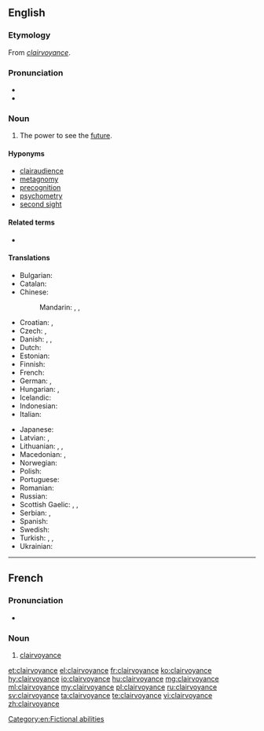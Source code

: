 ==English==
{{wikipedia}}

===Etymology===
From {{etyl|fr|en}} ''[[#French|clairvoyance]]''.

===Pronunciation===
* {{IPA|/klɛəˈvɔɪəns/|lang=en}}
* {{audio|En-ca-clairvoyance.ogg|Audio (Canada)|lang=en}}

===Noun===
{{en-noun|-|s}}

# {{context|parapsychology|lang=en}} The power to see the [[future]].

====Hyponyms====
* [[clairaudience]]
* [[metagnomy]]
* [[precognition]]
* [[psychometry]]
* [[second sight]]

====Related terms====
* {{l/en|clairvoyant}}

====Translations====
{{trans-top|the power to perceive objects that are not accessible to the senses}}
* Bulgarian: {{t|bg|ясновидство|n|tr=jasnovídstvo}}
* Catalan: {{t+|ca|clarividència|f}}
* Chinese:
*: Mandarin: {{t+|cmn|透視|sc=Hani}}, {{t+|cmn|透视|tr=tòushì|sc=Hani}}, {{t+|cmn|千里眼|tr=qiānlǐyǎn|sc=Hani}}
* Croatian: {{t+|sh|pronicljivost}}, {{t+|sh|vidovitost}}
* Czech: {{t|cs|jasnovidnost|f}}, {{t|cs|jasnovidectví|n}}
* Danish: {{t|da|clairvoyance|c}}, {{t|da|klarsyn|n}}, {{t|da|synskhed|c}}
* Dutch: {{t+|nl|helderziendheid|f}}
* Estonian: {{t|et|selgeltnägemine}}
* Finnish: {{t+|fi|selvänäköisyys}}
* French: {{t+|fr|clairvoyance|f}}
* German: {{t|de|Hellsehen|n}}, {{t+|de|Hellseherei|f}}
* Hungarian: {{t|hu|látnoki képesség}}, {{t+|hu|éleslátás}}
* Icelandic: {{t|is|skyggnigáfa}}
* Indonesian: {{t+|id|kewaskitaan}}
* Italian: {{t+|it|chiaroveggenza|f}}
{{trans-mid}}
* Japanese: {{t|ja|透視|tr=とうし, tōshi|sc=Jpan}}
* Latvian: {{t|lv|gaišredzība}}, {{t|lv|tālredzība}}
* Lithuanian: {{t|lt|aiškiaregystė}}, {{t|lt|įžvalgumas}}, {{t|lt|įžvalga}}
* Macedonian: {{t|mk|видовитост|f|tr=vidóvitost|sc=Cyrl}}, {{t|mk|јасновидност|f|tr=jasnovídnost|sc=Cyrl}}
* Norwegian: {{t|no|klarsynthet}}
* Polish: {{t|pl|jasnowidzenie|n}}
* Portuguese: {{t+|pt|clarividência}}
* Romanian: {{t+|ro|clarviziune}}
* Russian: {{t+|ru|ясновидение|n|tr=jasnovídenije|sc=Cyrl}}
* Scottish Gaelic: {{t|gd|taibhsearachd|f}}, {{t|gd|dà-fhradharc|m}}, {{t|gd|dà-shealladh|m}}
* Serbian: {{t|sh|видовитост}}, {{t+|sh|vidovitost}}
* Spanish: {{t|es|clarividencia}}
* Swedish: {{t+|sv|klärvoajans}}
* Turkish: {{t+|tr|sağgörü}}, {{t+|tr|basiret}}, {{t|tr|durugörü}}
* Ukrainian: {{t+|uk|ясновидіння|n|tr=jasnovýdinnja}}
{{trans-bottom}}

[[Category:en:Fictional abilities]]

----

==French==

===Pronunciation===
* {{IPA|/klɛʁvwajɑ̃s/|lang=fr}}

===Noun===
{{fr-noun|f}}

# [[clairvoyance#English|clairvoyance]]

[[et:clairvoyance]]
[[el:clairvoyance]]
[[fr:clairvoyance]]
[[ko:clairvoyance]]
[[hy:clairvoyance]]
[[io:clairvoyance]]
[[hu:clairvoyance]]
[[mg:clairvoyance]]
[[ml:clairvoyance]]
[[my:clairvoyance]]
[[pl:clairvoyance]]
[[ru:clairvoyance]]
[[sv:clairvoyance]]
[[ta:clairvoyance]]
[[te:clairvoyance]]
[[vi:clairvoyance]]
[[zh:clairvoyance]]
